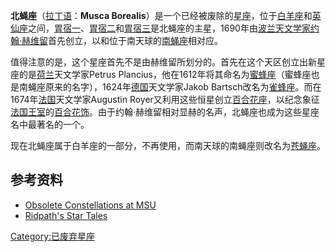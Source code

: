 '''北蝇座'''（[[拉丁语|拉丁语]]：'''Musca Borealis'''）是一个已经被废除的[[星座|星座]]，位于[[白羊座|白羊座]]和[[英仙座|英仙座]]之间，[[胃宿一|胃宿一]]、[[胃宿二|胃宿二]]和[[胃宿三|胃宿三]]是北蝇座的主星，1690年由[[波兰|波兰]][[天文学家|天文学家]][[约翰·赫维留|约翰·赫维留]]首先创立，以和位于南天球的[[苍蝇座|南蝇座]]相对应。

值得注意的是，这个星座首先不是由赫维留所划分的。首先在这个天区创立出新星座的是[[荷兰|荷兰]]天文学家Petrus Plancius，他在1612年将其命名为[[蒼蠅座|蜜蜂座]]（蜜蜂座也是南蝇座原来的名字），1624年[[德国|德国]]天文学家Jakob Bartsch改名为[[雀蜂座|雀蜂座]]。而在1674年[[法国|法国]]天文学家Augustin Royer又利用这些恒星创立[[百合花座|百合花座]]，以纪念象征[[法国王室|法国王室]]的[[百合花饰|百合花饰]]。由于约翰·赫维留相对显赫的名声，北蝇座也成为这些星座名中最著名的一个。

现在北蝇座属于白羊座的一部分，不再使用，而南天球的南蝇座则改名为[[苍蝇座|苍蝇座]]。

==参考资料==
* [http://www.pa.msu.edu/people/horvatin/Astronomy_Facts/obsolete_pages/musca_borealis.htm Obsolete Constellations at MSU]{{WebCite|url=https://www.webcitation.org/6BcQEgBQS?url=http://www.pa.msu.edu/people/horvatin/Astronomy_Facts/obsolete_pages/musca_borealis.htm |date=20121023025359 |dateformat=iso }}
* [http://www.ianridpath.com/startales/muscaborealis.htm Ridpath's Star Tales]{{WebCite|url=https://www.webcitation.org/6BcQE8TeE?url=http://www.ianridpath.com/startales/muscaborealis.htm |date=20121023025351 |dateformat=iso }}

{{DEFAULTSORT:Musca Borealis}}
[[Category:已废弃星座|Category:已废弃星座]]